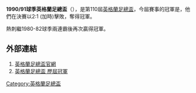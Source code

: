 '''1990/91球季英格蘭足總盃'''（{{lang-en|FA Cup}}），是第110屆[[英格蘭足總盃|英格蘭足總盃]]，今屆賽事的冠軍是{{fc|熱刺}}，他們在決賽以2:1 (加時)擊敗{{fc|諾定咸森林}}，奪得冠軍。

熱刺繼1980-82球季兩連霸後再次贏得冠軍。

==外部連結==
#[http://www.thefa.com/thefacup 英格蘭足總盃官網]{{Webarchive|url=https://wayback.archive-it.org/all/20120424194609/http://www.thefa.com/TheFACup |date=2012-04-24 }}
#[http://www.worldfootball.net/winner/eng-fa-cup/ 英格蘭足總盃 歷屆冠軍]{{Wayback|url=http://www.worldfootball.net/winner/eng-fa-cup/ |date=20190102002248 }}

{{英格兰足总杯}}

[[Category:英格蘭足總盃|Category:英格蘭足總盃]]


{{soccer-stub}}